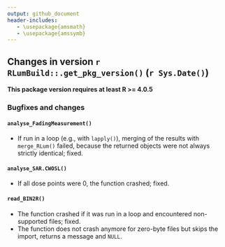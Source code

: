 ```yaml
---
output: github_document
header-includes:
   - \usepackage{amsmath}
   - \usepackage{amssymb}
---
```

<!-- NEWS.md was auto-generated by NEWS.Rmd. Please DO NOT edit by hand!-->

## Changes in version `r RLumBuild::.get_pkg_version()` (`r Sys.Date()`)

**This package version requires at least R >= 4.0.5**

### Bugfixes and changes

#### `analyse_FadingMeasurement()` 
* If run in a loop (e.g., with `lapply()`), merging of the results with `merge_RLum()` failed, 
because the returned objects were not always strictly identical; fixed. 

#### `analyse_SAR.CWOSL()` 
* If all dose points were 0, the function crashed; fixed.

#### `read_BIN2R()`
* The function crashed if it was run in a loop and encountered non-supported files; fixed.
* The function does not crash anymore for zero-byte files but skips the import, returns a message and `NULL`.
